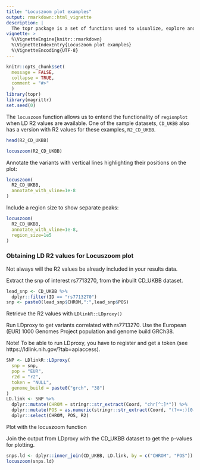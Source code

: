 ```yaml
---
title: "Locuszoom plot examples"
output: rmarkdown::html_vignette
description: |
  The topr package is a set of functions used to visualize, explore and annotate genetic association results.
vignette: >
  %\VignetteEngine{knitr::rmarkdown}
  %\VignetteIndexEntry{Locuszoom plot examples}
  %\VignetteEncoding{UTF-8}
---
```


```r
knitr::opts_chunk$set(
  message = FALSE,
  collapse = TRUE,
  comment = "#>"
  )
library(topr)
library(magrittr)
set.seed(0)
```

The `locuszoom` function allows us to entend the functionality of `regionplot` when LD R2 values are available. One of the sample datasets, `CD_UKBB` also has a version with R2 values for these examples, `R2_CD_UKBB`.

```r
head(R2_CD_UKBB)
```

```r
locuszoom(R2_CD_UKBB)
```

Annotate the variants with vertical lines highlighting their positions on the plot:

```r
locuszoom(
  R2_CD_UKBB, 
  annotate_with_vline=1e-8
)
```

Include a region size to show separate peaks:

```r
locuszoom(
  R2_CD_UKBB,
  annotate_with_vline=1e-8,
  region_size=1e5
)
```

### Obtaining LD R2 values for Locuszoom plot

Not always will the R2 values be already included in your results data.

Extract the snp of interest rs7713270, from the inbuilt CD_UKBB dataset.

```r
lead_snp <- CD_UKBB %>%
  dplyr::filter(ID == "rs7713270") 
snp <- paste0(lead_snp$CHROM,":",lead_snp$POS)
```

Retrieve the R2 values with `LDlinkR::LDproxy()`

Run LDproxy to get variants correlated with rs7713270. Use the European (EUR) 1000 Genomes Project population and genome build GRCh38.

Note! To be able to run LDproxy, you have to register and get a token (see https://ldlink.nih.gov/?tab=apiaccess).

```r
SNP <- LDlinkR::LDproxy(
  snp = snp,
  pop = "EUR",
  r2d = "r2",
  token = "NULL",
  genome_build = paste0("grch", "38")
)
LD.link <- SNP %>% 
  dplyr::mutate(CHROM = stringr::str_extract(Coord, "chr[^:]*")) %>%
  dplyr::mutate(POS = as.numeric(stringr::str_extract(Coord, "(?<=:)[0-9]*"))) %>%  
  dplyr::select(CHROM, POS, R2)
```

Plot with the locuszoom function

Join the output from LDproxy with the CD_UKBB dataset to get the p-values for plotting.

```r
snps.ld <- dplyr::inner_join(CD_UKBB, LD.link, by = c("CHROM", "POS")) 
locuszoom(snps.ld)
```
